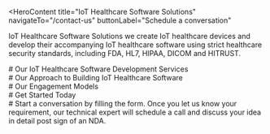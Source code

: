 <HeroContent
  title="IoT Healthcare Software Solutions"
  navigateTo="/contact-us"
  buttonLabel="Schedule a conversation"
>
  IoT Healthcare Software Solutions we create IoT healthcare devices and develop
  their accompanying IoT healthcare software using strict healthcare security
  standards, including FDA, HL7, HIPAA, DICOM and HITRUST.
</HeroContent>
<ClientCompaniesComponent />

<div className="w-full text-center">
  # Our IoT Healthcare Software Development Services
</div>

<section className="grid grid-cols-2 gap-10 w-full py-16">
  <section className="w-full col-span-1 cursor-pointer">
    <ServiceCard
      service={{
        id: 1,
        image: "/services/HealthDataCollectionandAnalytics",
        title: "Health Data Collection and Analytics",
        description:
          "We develop applications that can gather health-related data, analyze the information, and generate in-depth insights into health outcomes. This helps healthcare organizations access healthcare analytics and make well-informed decisions. Our solutions collect data from smart blood glucose meters and blood pressure cuffs to enable inpatient monitoring.",
        urlPath: "",
      }}
    />
  </section>
  <section className="w-full col-span-1 cursor-pointer">
    <ServiceCard
      service={{
        id: 2,
        image: "/services/DiseaseManagement",
        title: "Disease Management",
        description:
          "We create digital applications and software that collect information from wearable devices and smart internet-connected devices to monitor vital health metrics in real-time, identify patterns, and receive AI-powered notifications about emerging health issues. Our solutions also facilitate automated electronic prescription management for chronic health conditions.",
        urlPath: "",
      }}
    />
  </section>
  <section className="w-full col-span-1 cursor-pointer">
    <ServiceCard
      service={{
        id: 3,
        image: "/services/HospitalAutomation",
        title: "Hospital Automation",
        description:
          "Healthcare organizations can improve their productivity and enhance the services they provide by automating their hospital workflows and managing medical facilities effectively. Our hospital automation solutions include inventory management systems that utilize RFID tags and Bluetooth Low Energy (BLE) beacons, integration of wearable devices, and sensor-based climate control solutions to assist hospitals in streamlining their operations.",
        urlPath: "",
      }}
    />
  </section>
  <section className="w-full col-span-1 cursor-pointer">
    <ServiceCard
      service={{
        id: 4,
        image: "/services/TelecareSolutions",
        title: "Telecare Solutions",
        description:
          "Telecare Solutions offers comprehensive telehealth solutions that facilitate communication between healthcare providers and patients, as well as extend care services beyond traditional healthcare facilities. The company's Telecare Services include the creation of Alexa skills that comply with HIPAA regulations, enabling the real-time transmission of health information through voice interfaces, and the integration of Internet of Things (IoT) devices with telemedicine applications.",
        urlPath: "",
      }}
    />
  </section>
  <section className="w-full col-span-1 cursor-pointer">
    <ServiceCard
      service={{
        id: 5,
        image: "/services/Blockchain9",
        title: "Blockchain-based IoT Healthcare Software",
        description:
          "We create blockchain-powered IoT healthcare software to safeguard numerous health records, encompassing financial transactions and data sharing between healthcare authorities and patients generated through IoT devices. Blockchain-based applications offer a record of authentication authorizations for accessing healthcare data.",
        urlPath: "",
      }}
    />
  </section>
  <section className="w-full col-span-1 cursor-pointer">
    <ServiceCard
      service={{
        id: 6,
        image: "/services/MachineLearningDevelopment",
        title: "Machine Learning-enabled IoT Healthcare Software",
        description:
          "Machine Learning-powered IoT Healthcare Software we develop machine learning-powered applications for Internet of Things (IoT) devices that assist hospital administrators in improving customer service, analyzing medical records, extracting insights from large data volumes, and enhancing patient care. By leveraging ML applications, you can gather more data from devices and incorporate automated algorithms to enable more efficient data processing.",
        urlPath: "",
      }}
    />
  </section>
</section>

<div className="w-full text-center">
  # Our Approach to Building IoT Healthcare Software
</div>

<section className="grid grid-cols-3 gap-10 w-full py-16">
  <section className="w-full col-span-1 cursor-pointer">
    <ServiceCard
      service={{
        id: 1,
        image: "/services/Consulting11",
        title: "Consulting for Strategy and Solution Planning",
        description:
          "We offer consulting services to assist you in planning the features and functionalities of your future IoT-based healthcare solution. Our goal is to ensure that your proposed solution aligns with your overall business and IT strategies. We provide consulting support to help you build a comprehensive IoT platform that includes all the necessary components, such as web and mobile applications for nurses, doctors, and patients, as well as data analytics capabilities to process the collected medical data and other relevant technology solutions.",
        urlPath: "",
      }}
    />
  </section>
  <section className="w-full col-span-1 cursor-pointer">
    <ServiceCard
      service={{
        id: 2,
        image: "/services/ImplementationofIoMTSolutions",
        title: "Implementation of IoMT Solutions",
        description:
          "We implement your Internet of Medical Things (IoMT) healthcare solution through an iterative process, constantly finding new ways to enhance it at each stage of the agile development cycle. We develop and deliver an IoMT solution based on your software requirements specification, thoroughly testing its functionality. Before starting the development, we outline and provide details about the project's complexity and scope.",
        urlPath: "",
      }}
    />
  </section>
  <section className="w-full col-span-1 cursor-pointer">
    <ServiceCard
      service={{
        id: 3,
        image: "/services/SupportandMaintenance2",
        title: "Support and Maintenance",
        description:
          "We offer ongoing assistance and upkeep even after the completion of the development process. Our team's objective is to devise a scalable and resilient solution that can be enhanced over time. We guarantee that your system will remain operational without interruption. Additionally, we propose new ideas to enhance the existing solution and incorporate additional features.",
        urlPath: "",
      }}
    />
  </section>
</section>

<div className="w-full text-center"># Our Engagement Models</div>

<section className="grid grid-cols-3 gap-10 w-full py-16">
  <section className="w-full col-span-1 cursor-pointer">
    <ServiceCard
      service={{
        id: 1,
        image: "/servicesPage/DedicatedTeam",
        title: "Dedicated Development Team",
        description:
          "Our skilled development team utilizes state-of-the-art artificial intelligence and machine learning technologies to provide our clients with exceptional services and personalized solutions.",
        urlPath: "",
      }}
    />
  </section>
  <section className="w-full col-span-1 cursor-pointer">
    <ServiceCard
      service={{
        id: 2,
        image: "/servicesPage/TeamExtention",
        title: "Team Extension",
        description:
          "Our team extension approach is intended to help clients who want to grow their teams by providing the specific skills and knowledge required for their initiatives.",
        urlPath: "/",
      }}
    />
  </section>
  <section className="w-full col-span-1 cursor-pointer">
    <ServiceCard
      service={{
        id: 3,
        image: "/servicesPage/ProjectBasedModel",
        title: "Project-based Model",
        description:
          "Our client-focused, project-driven methodology, bolstered by our skilled software development team, is committed to encouraging collaboration with clients and attaining their unique project goals.",
        urlPath: "",
      }}
    />
  </section>
</section>

<div className="w-full text-center"># Get Started Today</div>

<section className="grid grid-cols-4 gap-10 w-full py-16">
  <section className="w-full col-span-1 cursor-pointer">
    <ServiceCard
      service={{
        id: 1,
        image: "",
        title: "1. Get in Touch",
        description:
          "Complete the contact form secured by a non-disclosure agreement, select a time on our calendar, and arrange a video conference with our specialists.",
        urlPath: "",
      }}
    />
  </section>
  <section className="w-full col-span-1 cursor-pointer">
    <ServiceCard
      service={{
        id: 2,
        image: "",
        title: "2. Get a Consultation",
        description:
          "Get on a call with our team to know the feasibility of your project idea.",
        urlPath: "",
      }}
    />
  </section>
  <section className="w-full col-span-1 cursor-pointer">
    <ServiceCard
      service={{
        id: 3,
        image: "",
        title: "3. Get a Cost Estimate",
        description:
          "Based on the project requirements, we share a project proposal with budget and timeline estimates.",
        urlPath: "",
      }}
    />
  </section>
  <section className="w-full col-span-1 cursor-pointer">
    <ServiceCard
      service={{
        id: 4,
        image: "",
        title: "4. Project Kickoff",
        description:
          "Once the project is signed, we bring together a team from a range of disciplines to kick start your project.",
        urlPath: "",
      }}
    />
  </section>
</section>

<div className="w-full flex flex-col items-center justify-center text-center">
  # Start a conversation by filling the form. Once you let us know your
  requirement, our technical expert will schedule a call and discuss your idea
  in detail post sign of an NDA.
</div>
